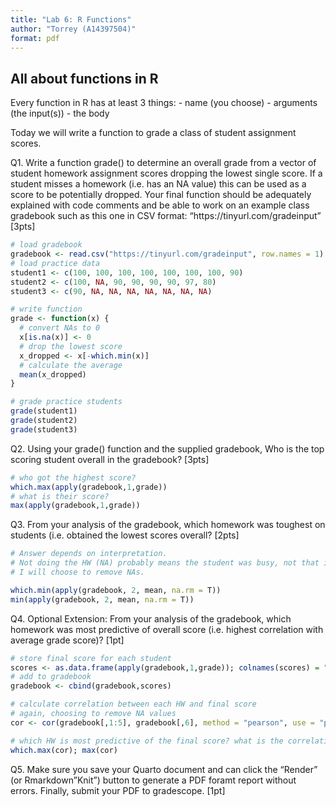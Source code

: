 ```yaml
---
title: "Lab 6: R Functions"
author: "Torrey (A14397504)"
format: pdf
---
```


## All about functions in R

Every function in R has at least 3 things:
- name (you choose)
- arguments (the input(s))
- the body

Today we will write a function to grade a class of student assignment scores.

Q1. Write a function grade() to determine an overall grade from a vector of student homework
assignment scores dropping the lowest single score. If a student misses a homework (i.e. has an
NA value) this can be used as a score to be potentially dropped. Your final function should be
adequately explained with code comments and be able to work on an example class gradebook
such as this one in CSV format: “https://tinyurl.com/gradeinput” [3pts]

```r

# load gradebook
gradebook <- read.csv("https://tinyurl.com/gradeinput", row.names = 1)
# load practice data
student1 <- c(100, 100, 100, 100, 100, 100, 100, 90)
student2 <- c(100, NA, 90, 90, 90, 90, 97, 80)
student3 <- c(90, NA, NA, NA, NA, NA, NA, NA)

# write function
grade <- function(x) {
  # convert NAs to 0
  x[is.na(x)] <- 0 
  # drop the lowest score
  x_dropped <- x[-which.min(x)]
  # calculate the average
  mean(x_dropped)
}

# grade practice students
grade(student1)
grade(student2)
grade(student3)
```


Q2. Using your grade() function and the supplied gradebook, Who is the top scoring student
overall in the gradebook? [3pts]

```r
# who got the highest score?
which.max(apply(gradebook,1,grade))
# what is their score?
max(apply(gradebook,1,grade))
```

Q3. From your analysis of the gradebook, which homework was toughest on students (i.e. obtained
the lowest scores overall? [2pts]

```r
# Answer depends on interpretation. 
# Not doing the HW (NA) probably means the student was busy, not that it was tough. 
# I will choose to remove NAs.

which.min(apply(gradebook, 2, mean, na.rm = T))
min(apply(gradebook, 2, mean, na.rm = T))
```

Q4. Optional Extension: From your analysis of the gradebook, which homework was most
predictive of overall score (i.e. highest correlation with average grade score)? [1pt]

```r
# store final score for each student
scores <- as.data.frame(apply(gradebook,1,grade)); colnames(scores) = "scores"
# add to gradebook 
gradebook <- cbind(gradebook,scores)

# calculate correlation between each HW and final score
# again, choosing to remove NA values
cor <- cor(gradebook[,1:5], gradebook[,6], method = "pearson", use = "pairwise.complete.obs")

# which HW is most predictive of the final score? what is the correlation?
which.max(cor); max(cor)
```

Q5. Make sure you save your Quarto document and can click the “Render” (or Rmarkdown”Knit”) button to generate a PDF foramt report without errors. Finally, submit your PDF to gradescope. [1pt]



